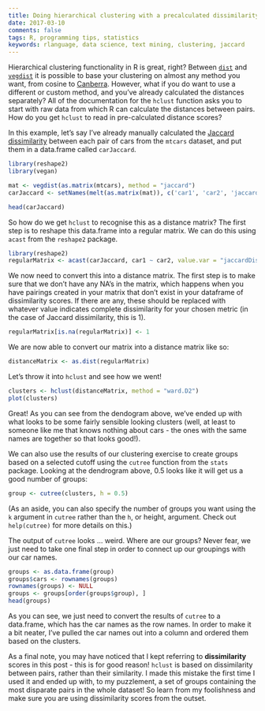 ```yaml
---
title: Doing hierarchical clustering with a precalculated dissimilarity index
date: 2017-03-10
comments: false
tags: R, programming tips, statistics
keywords: rlanguage, data science, text mining, clustering, jaccard
---
```


Hierarchical clustering functionality in R is great, right? Between [`dist`](https://stat.ethz.ch/R-manual/R-devel/library/stats/html/dist.html) and [`vegdist`](http://cc.oulu.fi/~jarioksa/softhelp/vegan/html/vegdist.html) it is possible to base your clustering on almost any method you want, from cosine to [Canberra](https://blog.csiro.au/going-nuts-with-the-canberra-distance/). However, what if you do want to use a different or custom method, and you've already calculated the distances separately? All of the documentation for the `hclust` function asks you to start with raw data from which R can calculate the distances between pairs. How do you get `hclust` to read in pre-calculated distance scores?

In this example, let's say I've already manually calculated the [Jaccard dissimilarity](https://en.wikipedia.org/wiki/Jaccard_index) between each pair of cars from the `mtcars` dataset, and put them in a data.frame called `carJaccard`.

```r
library(reshape2)
library(vegan)

mat <- vegdist(as.matrix(mtcars), method = "jaccard")
carJaccard <- setNames(melt(as.matrix(mat)), c('car1', 'car2', 'jaccardDissimilarity'))
```

```r
head(carJaccard)
```

So how do we get `hclust` to recognise this as a distance matrix? The first step is to reshape this data.frame into a regular matrix. We can do this using `acast` from the `reshape2` package.

```r
library(reshape2)
regularMatrix <- acast(carJaccard, car1 ~ car2, value.var = "jaccardDissimilarity")
```

We now need to convert this into a distance matrix. The first step is to make sure that we don't have any NA's in the matrix, which happens when you have pairings created in your matrix that don't exist in your dataframe of dissimilarity scores. If there are any, these should be replaced with whatever value indicates complete dissimilarity for your chosen metric (in the case of Jaccard dissimilarity, this is 1).

```r
regularMatrix[is.na(regularMatrix)] <- 1
```

We are now able to convert our matrix into a distance matrix like so:

```r
distanceMatrix <- as.dist(regularMatrix)
```

Let's throw it into `hclust` and see how we went!

```r
clusters <- hclust(distanceMatrix, method = "ward.D2")
plot(clusters)
```
  
Great! As you can see from the dendogram above, we've ended up with what looks to be some fairly sensible looking clusters (well, at least to someone like me that knows nothing about cars - the ones with the same names are together so that looks good!). 

We can also use the results of our clustering exercise to create groups based on a selected cutoff using the `cutree` function from the `stats` package. Looking at the dendrogram above, 0.5 looks like it will get us a good number of groups:
  
```r
group <- cutree(clusters, h = 0.5)
```

(As an aside, you can also specify the number of groups you want using the `k` argument in `cutree` rather than the `h`, or height, argument. Check out `help(cutree)` for more details on this.)
  
The output of `cutree` looks ... weird. Where are our groups? Never fear, we just need to take one final step in order to connect up our groupings with our car names.

```r
groups <- as.data.frame(group)
groups$cars <- rownames(groups)
rownames(groups) <- NULL
groups <- groups[order(groups$group), ]
head(groups)
```

As you can see, we just need to convert the results of `cutree` to a data.frame, which has the car names as the row names. In order to make it a bit neater, I've pulled the car names out into a column and ordered them based on the clusters.

As a final note, you may have noticed that I kept referring to **dissimilarity** scores in this post - this is for good reason! `hclust` is based on dissimilarity between pairs, rather than their similarity. I made this mistake the first time I used it and ended up with, to my puzzlement, a set of groups containing the most disparate pairs in the whole dataset! So learn from my foolishness and make sure you are using dissimilarity scores from the outset.

